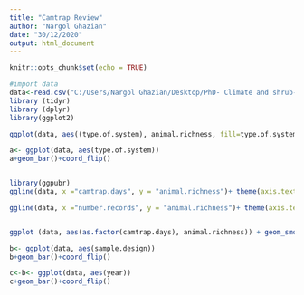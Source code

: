 ---
title: "Camtrap Review"
author: "Nargol Ghazian"
date: "30/12/2020"
output: html_document
---

```{r setup, include=FALSE}
knitr::opts_chunk$set(echo = TRUE)
```


```{r}
#import data 
data<-read.csv("C:/Users/Nargol Ghazian/Desktop/PhD- Climate and shrub-animal and shrub-plant interacitions./Camtrap Review/camtrap_review.csv")
library (tidyr)
library (dplyr)
library(ggplot2)

ggplot(data, aes((type.of.system), animal.richness, fill=type.of.system)) + geom_boxplot()

a<- ggplot(data, aes(type.of.system))
a+geom_bar()+coord_flip()


library(ggpubr)
ggline(data, x ="camtrap.days", y = "animal.richness")+ theme(axis.text.x = element_text(angle = 90, vjust = 0.5, hjust=1))

ggline(data, x ="number.records", y = "animal.richness")+ theme(axis.text.x = element_text(angle = 90, vjust = 0.5, hjust=1))


ggplot (data, aes(as.factor(camtrap.days), animal.richness)) + geom_smooth() 

b<- ggplot(data, aes(sample.design))
b+geom_bar()+coord_flip()

c<-b<- ggplot(data, aes(year))
c+geom_bar()+coord_flip()

```

